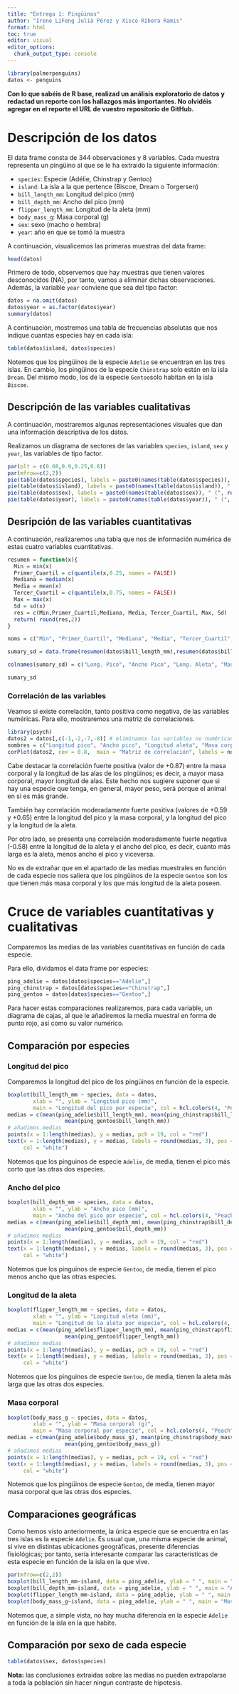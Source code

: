 ```yaml
---
title: "Entrega 1: Pingüinos"
author: "Irene LiFeng Julià Pérez y Xisco Ribera Ramis"
format: html
toc: true
editor: visual
editor_options: 
  chunk_output_type: console
---
```


```r
library(palmerpenguins)
datos <- penguins
```

**Con lo que sabéis de R base, realizad un análisis exploratorio de datos y redactad un reporte con los hallazgos más importantes. No olvidéis agregar en el reporte el URL de vuestro repositorio de GitHub.**

# Descripción de los datos

El data frame consta de 344 observaciones y 8 variables. Cada muestra representa un pingüino al que se le ha extraido la siguiente información:

-   `species`: Especie (Adélie, Chinstrap y Gentoo)
-   `island`: La isla a la que pertence (Biscoe, Dream o Torgersen)
-   `bill_length_mm`: Longitud del pico (mm)
-   `bill_depth_mm`: Ancho del pico (mm)
-   `flipper_length_mm`: Longitud de la aleta (mm)
-   `body_mass_g`: Masa corporal (g)
-   `sex`: sexo (macho o hembra)
-   `year`: año en que se tomó la muestra

A continuación, visualicemos las primeras muestras del data frame:

```r
head(datos)
```

Primero de todo, observemos que hay muestras que tienen valores desconocidos (NA), por tanto, vamos a eliminar dichas observaciones. Además, la variable `year` conviene que sea del tipo factor:

```r
datos = na.omit(datos)
datos$year = as.factor(datos$year)
summary(datos)
```

A continuación, mostremos una tabla de frecuencias absolutas que nos indique cuantas especies hay en cada isla:

```r
table(datos$island, datos$species)
```

Notemos que los pingüinos de la especie `Adelie` se encuentran en las tres islas. En cambio, los pingüinos de la especie `Chinstrap` solo están en la isla `Dream`. Del mismo modo, los de la especie `Gentoo`solo habitan en la isla `Biscoe`.

## Descripción de las variables cualitativas

A continuación, mostraremos algunas representaciones visuales que dan una información descriptiva de los datos.

Realizamos un diagrama de sectores de las variables `species`, `island`, `sex` y `year`, las variables de tipo factor.

```r
par(plt = c(0.08,0.9,0.25,0.8))
par(mfrow=c(2,2))
pie(table(datos$species), labels = paste0(names(table(datos$species)), " (", round(prop.table(table(datos$species)) * 100, 1), "%)"), col = hcl.colors(3, "Greens 3"), main = "Proporción de especies")
pie(table(datos$island), labels = paste0(names(table(datos$island)), " (", round(prop.table(table(datos$island)) * 100, 1), "%)"), col = hcl.colors(3, "Blues 3"), main = "Proporción de cada isla")
pie(table(datos$sex), labels = paste0(names(table(datos$sex)), " (", round(prop.table(table(datos$sex)) * 100, 1), "%)"), col = hcl.colors(3, "Fall"), main = "Sexo")
pie(table(datos$year), labels = paste0(names(table(datos$year)), " (", round(prop.table(table(datos$year)) * 100, 1), "%)"), col = hcl.colors(3, "Mint"), main = "Año del experimento")
```



## Desripción de las variables cuantitativas

A continuación, realizaremos una tabla que nos de información numérica de estas cuatro variables cuantitativas.


```r
resumen = function(x){
  Min = min(x)
  Primer_Cuartil = c(quantile(x,0.25, names = FALSE))
  Mediana = median(x)
  Media = mean(x)
  Tercer_Cuartil = c(quantile(x,0.75, names = FALSE))
  Max = max(x)
  Sd = sd(x)
  res = c(Min,Primer_Cuartil,Mediana, Media, Tercer_Cuartil, Max, Sd)
  return( round(res,2))
}

noms = c("Min", "Primer_Cuartil", "Mediana", "Media", "Tercer_Cuartil", "Max", "Sd")

sumary_sd = data.frame(resumen(datos$bill_length_mm),resumen(datos$bill_depth_mm),resumen(datos$flipper_length_mm),resumen(datos$body_mass_g), row.names = noms)

colnames(sumary_sd) = c("Long. Pico", "Ancho Pico", "Long. Aleta", "Masa Corporal")

sumary_sd
```



### Correlación de las variables

Veamos si existe correlación, tanto positiva como negativa, de las variables numéricas. Para ello, mostraremos una matriz de correlaciones.

```r
library(psych)
datos2 = datos[,c(-1,-2,-7,-8)] # eliminamos las variables no numéricas
nombres = c("Longitud pico", "Ancho pico", "Longitud aleta", "Masa corporal")
corPlot(datos2, cex = 0.8,  main = "Matriz de correlación", labels = nombres)
```

Cabe destacar la correlación fuerte positiva (valor de +0.87) entre la masa corporal y la longitud de las alas de los pingüinos; es decir, a mayor masa corporal, mayor longitud de alas. Este hecho nos sugiere suponer que si hay una especie que tenga, en general, mayor peso, será porque el animal en sí es más grande.

También hay correlación moderadamente fuerte positiva (valores de +0.59 y +0.65) entre la longitud del pico y la masa corporal, y la longitud del pico y la longitud de la aleta.

Por otro lado, se presenta una correlación moderadamente fuerte negativa (-0.58) entre la longitud de la aleta y el ancho del pico, es decir, cuanto más larga es la aleta, menos ancho el pico y viceversa.

No es de extrañar que en el apartado de las medias muestrales en función de cada especie nos saliera que los pingüinos de la especie `Gentoo` son los que tienen más masa corporal y los que más longitud de la aleta poseen.

# Cruce de variables cuantitativas y cualitativas


Comparemos las medias de las variables cuantitativas en función de cada especie.

Para ello, dividamos el data frame por especies:

```r
ping_adelie = datos[datos$species=="Adelie",]
ping_chinstrap = datos[datos$species=="Chinstrap",]
ping_gentoo = datos[datos$species=="Gentoo",]
```

Para hacer estas comparaciones realizaremos, para cada variable, un diagrama de cajas, al que le añadiremos la media muestral en forma de punto rojo, así como su valor numérico.

## Comparación por especies


### Longitud del pico

Comparemos la longitud del pico de los pingüinos en función de la especie.

```r
boxplot(bill_length_mm ~ species, data = datos,
        xlab = "", ylab = "Longitud pico (mm)",
        main = "Longitud del pico por especie", col = hcl.colors(4, "Peach"), cex.axis=0.85)
medias = c(mean(ping_adelie$bill_length_mm), mean(ping_chinstrap$bill_length_mm), 
                  mean(ping_gentoo$bill_length_mm))
# añadimos medias
points(x = 1:length(medias), y = medias, pch = 19, col = "red")
text(x = 1:length(medias), y = medias, labels = round(medias, 3), pos = 1, cex = 0.7,
     col = "white")
```

Notemos que los pinguinos de especie `Adelie`, de media, tienen el pico más corto que las otras dos especies.

### Ancho del pico

```r
boxplot(bill_depth_mm ~ species, data = datos,
        xlab = "", ylab = "Ancho pico (mm)",
        main = "Ancho del pico por especie", col = hcl.colors(4, "Peach"), cex.axis=0.85)
medias = c(mean(ping_adelie$bill_depth_mm), mean(ping_chinstrap$bill_depth_mm), 
                  mean(ping_gentoo$bill_depth_mm))
# añadimos medias
points(x = 1:length(medias), y = medias, pch = 19, col = "red")
text(x = 1:length(medias), y = medias, labels = round(medias, 3), pos = 1, cex = 0.7,
     col = "white")
```

Notemos que los pinguinos de especie `Gentoo`, de media, tienen el pico menos ancho que las otras especies.

### Longitud de la aleta

```r
boxplot(flipper_length_mm ~ species, data = datos,
        xlab = "", ylab = "Longitud aleta (mm)",
        main = "Longitud de la aleta por especie", col = hcl.colors(4, "Peach"), cex.axis=0.85)
medias = c(mean(ping_adelie$flipper_length_mm), mean(ping_chinstrap$flipper_length_mm), 
                  mean(ping_gentoo$flipper_length_mm))
# añadimos medias
points(x = 1:length(medias), y = medias, pch = 19, col = "red")
text(x = 1:length(medias), y = medias, labels = round(medias, 3), pos = 1, cex = 0.7,
     col = "white")
```

Notemos que los pinguinos de especie `Gentoo`, de media, tienen la aleta más larga que las otras dos especies.

### Masa corporal

```r
boxplot(body_mass_g ~ species, data = datos,
        xlab = "", ylab = "Masa corporal (g)",
        main = "Masa corporal por especie", col = hcl.colors(4, "Peach"), cex.axis=0.85)
medias = c(mean(ping_adelie$body_mass_g), mean(ping_chinstrap$body_mass_g), 
                  mean(ping_gentoo$body_mass_g))
# añadimos medias
points(x = 1:length(medias), y = medias, pch = 19, col = "red")
text(x = 1:length(medias), y = medias, labels = round(medias, 3), pos = 1, cex = 0.7,
     col = "white")
```

Notemos que los pingüinos de especie `Gentoo`, de media, tienen mayor masa corporal que las otras dos especies.



## Comparaciones geográficas

Como hemos visto anteriormente, la única especie que se encuentra en las tres islas es la especie `Adelie`. Es usual que, una misma especie de animal, si vive en distintas ubicaciones geográficas, presente diferencias fisiológicas; por tanto, sería interesante comparar las características de esta especie en función de la isla en la que vive.

```r
par(mfrow=c(2,2))
boxplot(bill_length_mm~island, data = ping_adelie, ylab = " ", main = "Longitud del pico", col = hcl.colors(4, "Temps"), xlab = "")
boxplot(bill_depth_mm~island, data = ping_adelie, ylab = " ", main = "Anchura del pico", col = hcl.colors(4, "Temps"), xlab = "")
boxplot(flipper_length_mm~island, data = ping_adelie, ylab = " ", main = "Longitud de la aleta", col = hcl.colors(4, "Temps"), xlab = "")
boxplot(body_mass_g~island, data = ping_adelie, ylab = " ", main = "Masa corporal", col = hcl.colors(4, "Temps"), xlab = "")
```

Notemos que, a simple vista, no hay mucha diferencia en la especie `Adelie` en función de la isla en la que habite.

## Comparación por sexo de cada especie


```r
table(datos$sex, datos$species)
```



**Nota:** las conclusiones extraidas sobre las medias no pueden extrapolarse a toda la población sin hacer ningun contraste de hipotesis.
